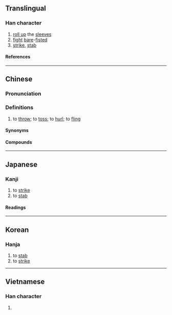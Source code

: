 {{character info}}
==Translingual==

===Han character===
{{Han char|rn=64|rad=手|as=09|sn=12|four=54011|canj=QTMV|ids=⿰扌甚}}

# [[roll up]] the [[sleeve]]s
# [[fight]] [[bare]]-[[fist]]ed
# [[strike]], [[stab]]

====References====
{{Han ref|kx=0442.030|dkj=12350|dj=0793.050|hdz=31911.080|uh=63D5}}

----

==Chinese==
{{zh-forms|alt=抌,鈂}}

===Pronunciation===
{{zh-pron
|m=zhèn
|m-s=
|dg=
|c=zam3
|c-t=
|g=
|h=pfs=
|j=
|mb=
|md=
|mn=xm,zz,tw,ph:tìm/xm,zz,ph:thìm/qz:tàm
|mn-t=
|w=
|x=
|mc=y
|oc=y
|cat=n
}}

===Definitions===
{{zh-hanzi}}

# {{lb|zh|Hokkien}} to [[throw]]; to [[toss]]; to [[hurl]]; to [[fling]]

====Synonyms====
{{zh-dial|扔}}

====Compounds====
{{zh-der|揕頭|揕交螺}}

----

==Japanese==

===Kanji===
{{ja-kanji|grade=|rs=手09}}

# to [[strike]]
# to [[stab]]

====Readings====
{{ja-readings
|on=ちん
|kun=うつ, さす
}}

----

==Korean==

===Hanja===
{{ko-hanja|hangeul=[[침]]|eumhun=|rv=chim|mr=ch'im|y=chim}}

# to [[stab]]
# to [[strike]]

----

==Vietnamese==

===Han character===
{{vi-readings|rs=手09|reading=chạm}}

# {{rfdef|vi|sort=手09}}